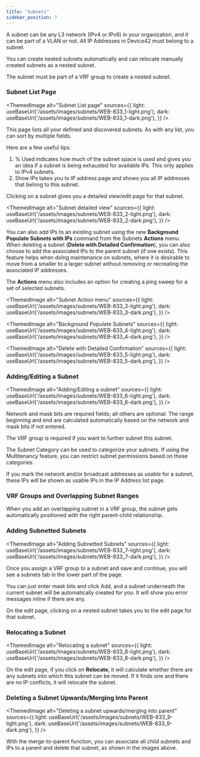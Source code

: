 ```yaml
---
title: "Subnets"
sidebar_position: 7
---
```



A subnet can be any L3 network (IPv4 or IPv6) in your organization, and it can be part of a VLAN or not. All IP Addresses in Device42 must belong to a subnet.

You can create nested subnets automatically and can relocate manually created subnets as a nested subnet.

The subnet must be part of a VRF group to create a nested subnet.

### Subnet List Page

<ThemedImage
  alt="Subnet List page"
  sources={{
    light: useBaseUrl('/assets/images/subnets/WEB-833_1-light.png'),
    dark: useBaseUrl('/assets/images/subnets/WEB-833_1-dark.png'),
  }}
/>

This page lists all your defined and discovered subnets. As with any list, you can sort by multiple fields.

Here are a few useful tips:

1. % Used indicates how much of the subnet space is used and gives you an idea if a subnet is being exhausted for available IPs. This only applies to IPv4 subnets.
2. Show IPs takes you to IP address page and shows you all IP addresses that belong to this subnet.

Clicking on a subnet gives you a detailed view/edit page for that subnet.

<ThemedImage
  alt="Subnet detailed view"
  sources={{
    light: useBaseUrl('/assets/images/subnets/WEB-833_2-light.png'),
    dark: useBaseUrl('/assets/images/subnets/WEB-833_2-dark.png'),
  }}
/>

You can also add IPs to an existing subnet using the new **Background Populate Subnets with IPs** command from the Subnets **Actions** menu. When deleting a subnet (**Delete with Detailed Confirmation**), you can also choose to add the associated IPs to the parent subnet (if one exists). This feature helps when doing maintenance on subnets, where it is desirable to move from a smaller to a larger subnet without removing or recreating the associated IP addresses.

The **Actions** menu also includes an option for creating a ping sweep for a set of selected subnets.

<ThemedImage
  alt="Subnet Action menu"
  sources={{
    light: useBaseUrl('/assets/images/subnets/WEB-833_3-light.png'),
    dark: useBaseUrl('/assets/images/subnets/WEB-833_3-dark.png'),
  }}
/>
 

<ThemedImage
  alt="Background Populate Subnets"
  sources={{
    light: useBaseUrl('/assets/images/subnets/WEB-833_4-light.png'),
    dark: useBaseUrl('/assets/images/subnets/WEB-833_4-dark.png'),
  }}
/>


<ThemedImage
  alt="Delete with Detailed Confirmation"
  sources={{
    light: useBaseUrl('/assets/images/subnets/WEB-833_5-light.png'),
    dark: useBaseUrl('/assets/images/subnets/WEB-833_5-dark.png'),
  }}
/>
 

### Adding/Editing a Subnet

<ThemedImage
  alt="Adding/Editing a subnet"
  sources={{
    light: useBaseUrl('/assets/images/subnets/WEB-833_6-light.png'),
    dark: useBaseUrl('/assets/images/subnets/WEB-833_6-dark.png'),
  }}
/>

Network and mask bits are required fields; all others are optional. The range beginning and end are calculated automatically based on the network and mask bits if not entered.

The VRF group is required if you want to further subnet this subnet.

The Subnet Category can be used to categorize your subnets. If using the Multitenancy feature, you can restrict subnet permissions based on these categories.

If you mark the network and/or broadcast addresses as usable for a subnet, these IPs will be shown as usable IPs in the IP Address list page.

### VRF Groups and Overlapping Subnet Ranges

When you add an overlapping subnet in a VRF group, the subnet gets automatically positioned with the right parent-child relationship.

### Adding Subnetted Subnets

<ThemedImage
  alt="Adding Subnetted Subnets"
  sources={{
    light: useBaseUrl('/assets/images/subnets/WEB-833_7-light.png'),
    dark: useBaseUrl('/assets/images/subnets/WEB-833_7-dark.png'),
  }}
/>

Once you assign a VRF group to a subnet and save and continue, you will see a subnets tab in the lower part of the page.

You can just enter mask bits and click Add, and a subnet underneath the current subnet will be automatically created for you. It will show you error messages inline if there are any.

On the edit page, clicking on a nested subnet takes you to the edit page for that subnet.

### Relocating a Subnet

<ThemedImage
  alt="Relocating a subnet"
  sources={{
    light: useBaseUrl('/assets/images/subnets/WEB-833_8-light.png'),
    dark: useBaseUrl('/assets/images/subnets/WEB-833_8-dark.png'),
  }}
/>

On the edit page, if you click on **Relocate**, it will calculate whether there are any subnets into which this subnet can be moved. If it finds one and there are no IP conflicts, it will relocate the subnet.

### Deleting a Subnet Upwards/Merging Into Parent

<ThemedImage
  alt="Deleting a subnet upwards/merging into parent"
  sources={{
    light: useBaseUrl('/assets/images/subnets/WEB-833_9-light.png'),
    dark: useBaseUrl('/assets/images/subnets/WEB-833_9-dark.png'),
  }}
/>

With the merge-to-parent function, you can associate all child subnets and IPs to a parent and delete that subnet, as shown in the images above.
